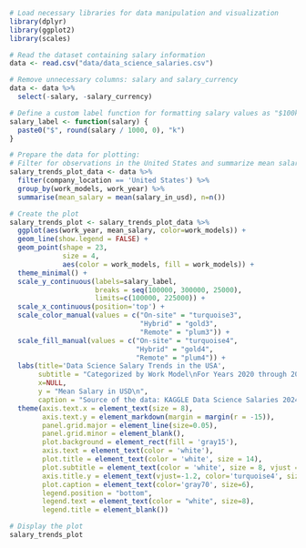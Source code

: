 ```r
# Load necessary libraries for data manipulation and visualization
library(dplyr)
library(ggplot2)
library(scales)
```

```r
# Read the dataset containing salary information
data <- read.csv("data/data_science_salaries.csv")
```

```r
# Remove unnecessary columns: salary and salary_currency
data <- data %>%
  select(-salary, -salary_currency)
```

```r
# Define a custom label function for formatting salary values as "$100k"
salary_label <- function(salary) {
  paste0("$", round(salary / 1000, 0), "k")
}
```

```r
# Prepare the data for plotting:
# Filter for observations in the United States and summarize mean salaries by work model and year
salary_trends_plot_data <- data %>%
  filter(company_location == 'United States') %>%
  group_by(work_models, work_year) %>%
  summarise(mean_salary = mean(salary_in_usd), n=n())
```
```r
# Create the plot
salary_trends_plot <- salary_trends_plot_data %>%
  ggplot(aes(work_year, mean_salary, color=work_models)) +
  geom_line(show.legend = FALSE) +
  geom_point(shape = 23, 
             size = 4, 
             aes(color = work_models, fill = work_models)) +
  theme_minimal() +
  scale_y_continuous(labels=salary_label, 
                     breaks = seq(100000, 300000, 25000), 
                     limits=c(100000, 225000)) +
  scale_x_continuous(position='top') +
  scale_color_manual(values = c("On-site" = "turquoise3", 
                                "Hybrid" = "gold3", 
                                "Remote" = "plum3")) +
  scale_fill_manual(values = c("On-site" = "turquoise4", 
                               "Hybrid" = "gold4", 
                               "Remote" = "plum4")) +
  labs(title='Data Science Salary Trends in the USA',
       subtitle = "Categorized by Work Model\nFor Years 2020 through 2024",
       x=NULL,
       y = "Mean Salary in USD\n",
       caption = "Source of the data: KAGGLE Data Science Salaries 2024") +
  theme(axis.text.x = element_text(size = 8), 
        axis.text.y = element_markdown(margin = margin(r = -15)),
        panel.grid.major = element_line(size=0.05),
        panel.grid.minor = element_blank(),
        plot.background = element_rect(fill = 'gray15'),
        axis.text = element_text(color = 'white'),
        plot.title = element_text(color = 'white', size = 14),
        plot.subtitle = element_text(color = 'white', size = 8, vjust = 2.5),
        axis.title.y = element_text(vjust=-1.2, color='turquoise4', size = 8),
        plot.caption = element_text(color='gray70', size=6),
        legend.position = "bottom",
        legend.text = element_text(color = "white", size=8),
        legend.title = element_blank())
```

```r
# Display the plot
salary_trends_plot
```
